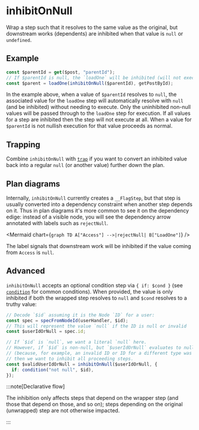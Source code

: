 
# inhibitOnNull

Wrap a step such that it resolves to the same value as the original, but
downstream works (dependents) are inhibited when that value is `null` or
`undefined`.

## Example

```ts
const $parentId = get($post, "parentId");
// If $parentId is null, the `loadOne` will be inhibited (will not execute)
const $parent = loadOne(inhibitOnNull($parentId), getPostById);
```

In the example above, when a value of `$parentId` resolves to `null`, the
associated value for the `loadOne` step will automatically resolve with `null`
(and be inhibited) without needing to execute. Only the uninhibited non-null
values will be passed through to the `loadOne` step for execution. If all values
for a step are inhibited then the step will not execute at all. When a value for
`$parentId` is not nullish execution for that value proceeds as normal.

## Trapping

Combine `inhibitOnNull` with [`trap`](./trap.md) if you want to convert an
inhibited value back into a regular `null` (or another value) further down the
plan.

## Plan diagrams

Internally, `inhibitOnNull` currently creates a `__FlagStep`, but that step is
usually converted into a dependency constraint when another step depends on it.
Thus in plan diagrams it's more common to see it on the dependency edige:
instead of a visible node, you will see the dependency arrow annotated with
labels such as `rejectNull`.

<Mermaid chart={`
graph TD
  A["Access"] -->|rejectNull| B["LoadOne"]
`} />

The label signals that downstream work will be inhibited if the value coming
from `Access` is `null`.

## Advanced

`inhibitOnNull` accepts an optional condition step via `{ if: $cond }` (see
[`condition`](./condition) for common conditions). When provided, the value is
only inhibited if both the wrapped step resolves to `null` and `$cond` resolves
to a truthy value:

```ts
// Decode `$id` assuming it is the Node `ID` for a user:
const spec = specFromNodeId(userHandler, $id);
// This will represent the value `null` if the ID is null or invalid
const $userIdOrNull = spec.id;

// If `$id` is `null`, we want a literal `null` here.
// However, if `$id` is non-null, but `$userIdOrNull` evaluates to null
// (because, for example, an invalid ID or ID for a different type was passed),
// then we want to inhibit all proceeding steps.
const $validUserIdOrNull = inhibitOnNull($userIdOrNull, {
  if: condition("not null", $id),
});
```

:::note[Declarative flow]

The inhibition only affects steps that depend on the wrapper step (and those
that depend on those, and so on); steps depending on the original (unwrapped)
step are not otherwise impacted.

:::

